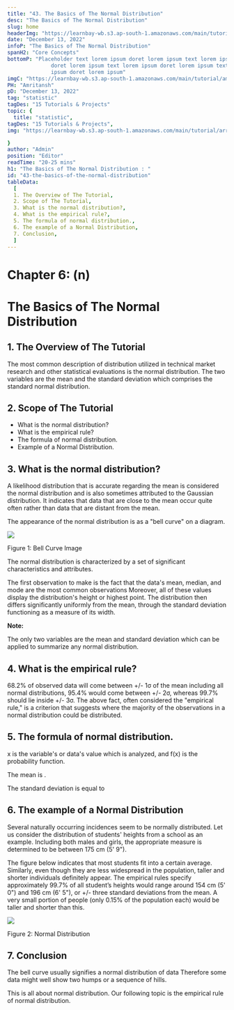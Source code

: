 ```yaml
---
title: "43. The Basics of The Normal Distribution"
desc: "The Basics of The Normal Distribution"
slug: home
headerImg: "https://learnbay-wb.s3.ap-south-1.amazonaws.com/main/tutorial/python.png"
date: "December 13, 2022"
infoP: "The Basics of The Normal Distribution"
spanH2: "Core Concepts"
bottomP: "Placeholder text lorem ipsum doret lorem ipsum text lorem ipsum
              doret lorem ipsum text lorem ipsum doret lorem ipsum text lorem
              ipsum doret lorem ipsum"
imgC: "https://learnbay-wb.s3.ap-south-1.amazonaws.com/main/tutorial/amritansh.png"
PH: "Amritansh"
pD: "December 13, 2022"
tag: "statistic"
tagDes: "15 Tutorials & Projects"
topic: {
  title: "statistic",
tagDes: "15 Tutorials & Projects",
img: "https://learnbay-wb.s3.ap-south-1.amazonaws.com/main/tutorial/arrow.png"

}
author: "Admin"
position: "Editor"
readTime: "20-25 mins"
h1: "The Basics of The Normal Distribution : "
id: "43-the-basics-of-the-normal-distribution"
tableData:
  [
  1. The Overview of The Tutorial, 
  2. Scope of The Tutorial,  
  3. What is the normal distribution?,  
  4. What is the empirical rule?, 
  5. The formula of normal distribution., 
  6. The example of a Normal Distribution,
  7. Conclusion,
  ]
---
```


# **Chapter 6: (n)**


# **The Basics of The Normal Distribution**


## 1. The Overview of The Tutorial

The most common description of distribution utilized in technical market research and other statistical evaluations is the normal distribution. The two variables are the mean and the standard deviation which comprises the standard normal distribution.


## 2. Scope of The Tutorial



* What is the normal distribution?
* What is the empirical rule?
* The formula of normal distribution.
* Example of a Normal Distribution.


## 3. What is the normal distribution?

A likelihood distribution that is accurate regarding the mean is considered the normal distribution and is also sometimes attributed to the Gaussian distribution. It indicates that data that are close to the mean occur quite often rather than data that are distant from the mean.

The appearance of the normal distribution is as a "bell curve" on a diagram.



<img src="https://learnbay-wb.s3.ap-south-1.amazonaws.com/main/tutorial/statistics/Figure+1+The+central+limit+theorem.jpg"></img>



Figure 1: Bell Curve Image

The normal distribution is characterized by a set of significant characteristics and attributes.

The first observation to make is the fact that the data's mean, median, and mode are the most common observations Moreover, all of these values display the distribution's height or highest point. The distribution then differs significantly uniformly from the mean, through the standard deviation functioning as a measure of its width.


**Note:**

The only two variables are the mean and standard deviation which can be applied to summarize any normal distribution.


## 4. What is the empirical rule?

68.2% of observed data will come between +/- 1σ of the mean including all normal distributions, 95.4% would come between +/- 2σ, whereas 99.7% should lie inside +/- 3σ. The above fact, often considered the "empirical rule," is a criterion that suggests where the majority of the observations in a normal distribution could be distributed.


## 5. The formula of normal distribution.


x is the variable's or data's value which is analyzed, and f(x) is the probability function.

The mean is 
.

The standard deviation is equal to 


## 6. The example of a Normal Distribution

Several naturally occurring incidences seem to be normally distributed. Let us consider the distribution of students' heights from a school as an example. Including both males and girls, the appropriate measure is determined to be between 175 cm (5' 9").

The figure below indicates that most students fit into a certain average. Similarly, even though they are less widespread in the population, taller and shorter individuals definitely appear. The empirical rules specify approximately 99.7% of all student’s heights would range around 154 cm (5' 0") and 196 cm (6' 5"), or +/- three standard deviations from the mean.  A very small portion of people (only 0.15% of the population each) would be taller and shorter than this.


<img src="https://learnbay-wb.s3.ap-south-1.amazonaws.com/main/tutorial/statistics/Figure+1+The+central+limit+theorem.jpg"></img>



Figure 2: Normal Distribution


## 7. Conclusion

The bell curve usually signifies a normal distribution of data Therefore some data might well show two humps or a sequence of hills.

This is all about normal distribution. Our following topic is the empirical rule of normal distribution.



